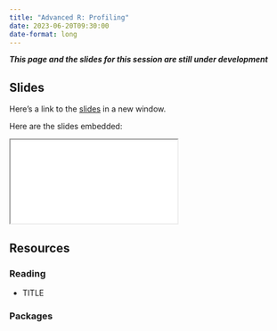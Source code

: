 ```yaml
---
title: "Advanced R: Profiling"
date: 2023-06-20T09:30:00
date-format: long
---
```


***This page and the slides for this session are still under development***

## Slides

Here's a link to the [slides](/slides/05-profiling/index.qmd){target="_blank"} in a new window. 

Here are the slides embedded:

<iframe class="slide-deck ar3x2" src="/slides/05-profiling/index.html" title="05-profiling slides">
</iframe>

## Resources

### Reading

- TITLE

  <LINK>


### Packages
